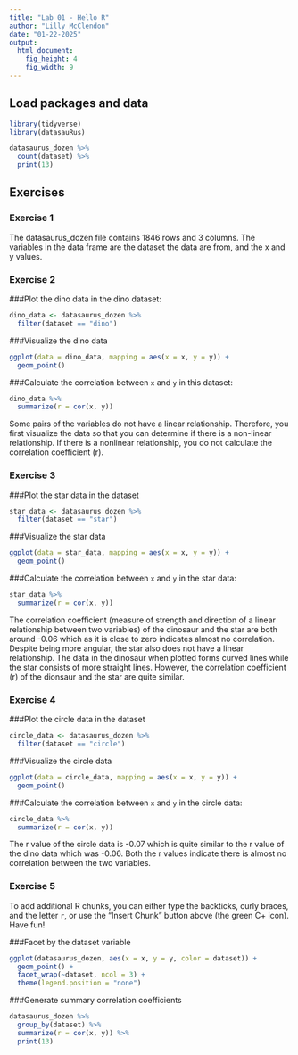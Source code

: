 ```yaml
---
title: "Lab 01 - Hello R"
author: "Lilly McClendon"
date: "01-22-2025"
output: 
  html_document: 
    fig_height: 4
    fig_width: 9
---
```


## Load packages and data

```r
library(tidyverse) 
library(datasauRus)

datasaurus_dozen %>%
  count(dataset) %>%
  print(13)

```

## Exercises

### Exercise 1

The datasaurus_dozen file contains 1846 rows and 3 columns. The variables in the data frame are the dataset the data are from, and the x and y values.  

### Exercise 2

###Plot the dino data in the dino dataset:
```r
dino_data <- datasaurus_dozen %>%
  filter(dataset == "dino")
```

###Visualize the dino data 
```r
ggplot(data = dino_data, mapping = aes(x = x, y = y)) +
  geom_point()
```

###Calculate the correlation between `x` and `y` in this dataset:
```r
dino_data %>%
  summarize(r = cor(x, y))
```

Some pairs of the variables do not have a linear relationship. Therefore, you first visualize the data so that you can determine if there is a non-linear relationship. If there is a nonlinear relationship, you do not calculate the correlation coefficient (r). 

### Exercise 3

###Plot the star data in the dataset 
```r
star_data <- datasaurus_dozen %>%
  filter(dataset == "star")
```

###Visualize the star data 
```r
ggplot(data = star_data, mapping = aes(x = x, y = y)) +
  geom_point()
```

###Calculate the correlation between `x` and `y` in the star data:
```r
star_data %>%
  summarize(r = cor(x, y))
```

The correlation coefficient (measure of strength and direction of a linear relationship between two variables) of the dinosaur and the star are both around -0.06 which as it is close to zero indicates almost no correlation. Despite being more angular, the star also does not have a linear relationship. The data in the dinosaur when plotted forms curved lines while the star consists of more straight lines. However, the correlation coefficient (r) of the dionsaur and the star are quite similar. 


### Exercise 4

###Plot the circle data in the dataset 
```r
circle_data <- datasaurus_dozen %>%
  filter(dataset == "circle")
```

###Visualize the circle data 
```r
ggplot(data = circle_data, mapping = aes(x = x, y = y)) +
  geom_point()
```
###Calculate the correlation between `x` and `y` in the circle data:
```r
circle_data %>%
  summarize(r = cor(x, y))
```
The r value of the circle data is -0.07 which is quite similar to the r value of the dino data which was -0.06. Both the r values indicate there is almost no correlation between the two variables. 

### Exercise 5

To add additional R chunks, you can either type the backticks, curly braces, and the letter `r`, or use the "Insert Chunk" button above (the green C+ icon). Have fun!

###Facet by the dataset variable 
```r
ggplot(datasaurus_dozen, aes(x = x, y = y, color = dataset)) +
  geom_point() +
  facet_wrap(~dataset, ncol = 3) +
  theme(legend.position = "none")
```
###Generate summary correlation coefficients
```r
datasaurus_dozen %>%
  group_by(dataset) %>%
  summarize(r = cor(x, y)) %>%
  print(13)
```

